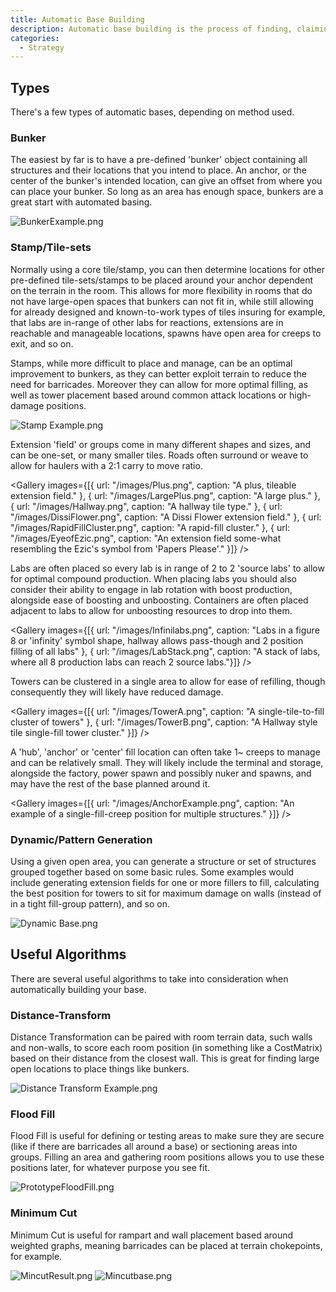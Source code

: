 ```yaml
---
title: Automatic Base Building
description: Automatic base building is the process of finding, claiming and, building up a claimed room without using the UI and direct user input. For many, a fully automatic bot is the end-goal, and automatic base building is a large step towards it.
categories:
  - Strategy
---
```



## Types

There's a few types of automatic bases, depending on method used.

### Bunker

The easiest by far is to have a pre-defined 'bunker' object containing all structures and their locations that you intend to place. An anchor, or the center of the bunker's intended location, can give an offset from where you can place your bunker. So long as an area has enough space, bunkers are a great start with automated basing.

![BunkerExample.png](/images/BunkerExample.png)

### Stamp/Tile-sets

Normally using a core tile/stamp, you can then determine locations for other pre-defined tile-sets/stamps to be placed around your anchor dependent on the terrain in the room. This allows for more flexibility in rooms that do not have large-open spaces that bunkers can not fit in, while still allowing for already designed and known-to-work types of tiles insuring for example, that labs are in-range of other labs for reactions, extensions are in reachable and manageable locations, spawns have open area for creeps to exit, and so on.

Stamps, while more difficult to place and manage, can be an optimal improvement to bunkers, as they can better exploit terrain to reduce the need for barricades. Moreover they can allow for more optimal filling, as well as tower placement based around common attack locations or high-damage positions.

![Stamp Example.png](/images/Stamp_Example.png)

<SpoilerBlock title="Expand for examples of Extension tile sets, or don't, If you want to make your own.">

Extension 'field' or groups come in many different shapes and sizes, and can be one-set, or many smaller tiles. Roads often surround or weave to allow for haulers with a 2:1 carry to move ratio.

<Gallery images={[{ url: "/images/Plus.png", caption: "A plus, tileable extension field." }, { url: "/images/LargePlus.png", caption: "A large plus." }, { url: "/images/Hallway.png", caption: "A hallway tile type." }, { url: "/images/DissiFlower.png", caption: "A Dissi Flower extension field." }, { url: "/images/RapidFillCluster.png", caption: "A rapid-fill cluster." }, { url: "/images/EyeofEzic.png", caption: "An extension field some-what resembling the Ezic's symbol from 'Papers Please'." }]} />
</SpoilerBlock>

<SpoilerBlock title="Expand for example of lab tile sets.">
Labs are often placed so every lab is in range of 2 to 2 'source labs' to allow for optimal compound production. When placing labs you should also consider their ability to engage in lab rotation with boost production, alongside ease of boosting and unboosting. Containers are often placed adjacent to labs to allow for unboosting resources to drop into them.

<Gallery images={[{ url: "/images/Infinilabs.png", caption: "Labs in a figure 8 or 'infinity' symbol shape, hallway allows pass-though and 2 position filling of all labs" }, { url: "/images/LabStack.png", caption: "A stack of labs, where all 8 production labs can reach 2 source labs."}]} />
</SpoilerBlock>

<SpoilerBlock title="Expand for examples of Tower tile sets.">
Towers can be clustered in a single area to allow for ease of refilling, though consequently they will likely have reduced damage.

<Gallery images={[{ url: "/images/TowerA.png", caption: "A single-tile-to-fill cluster of towers" }, { url: "/images/TowerB.png", caption: "A Hallway style tile single-fill tower cluster." }]} />
</SpoilerBlock>

<SpoilerBlock title="Expand for examples of Anchor tile sets.">
A 'hub', 'anchor' or 'center' fill location can often take 1~ creeps to manage and can be relatively small. They will likely include the terminal and storage, alongside the factory, power spawn and possibly nuker and spawns, and may have the rest of the base planned around it.

<Gallery images={[{ url: "/images/AnchorExample.png", caption: "An example of a single-fill-creep position for multiple structures." }]} />
</SpoilerBlock>

### Dynamic/Pattern Generation
Using a given open area, you can generate a structure or set of structures grouped together based on some basic rules. Some examples would include generating extension fields for one or more fillers to fill, calculating the best position for towers to sit for maximum damage on walls (instead of in a tight fill-group pattern), and so on.

![Dynamic Base.png](/images/Dynamic_Base.png)

## Useful Algorithms

There are several useful algorithms to take into consideration when automatically building your base.

### Distance-Transform

Distance Transformation can be paired with room terrain data, such walls and non-walls, to score each room position (in something like a CostMatrix) based on their distance from the closest wall. This is great for finding large open locations to place things like bunkers.

![Distance Transform Example.png](/images/Distance_Transform_Example.png)

### Flood Fill

Flood Fill is useful for defining or testing areas to make sure they are secure (like if there are barricades all around a base) or sectioning areas into groups. Filling an area and gathering room positions allows you to use these positions later, for whatever purpose you see fit.

![PrototypeFloodFill.png](/images/PrototypeFloodFill.png)

### Minimum Cut

Minimum Cut is useful for rampart and wall placement based around weighted graphs, meaning barricades can be placed at terrain chokepoints, for example.

![MincutResult.png](/images/MincutResult.png)
![Mincutbase.png](/images/Mincutbase.png)